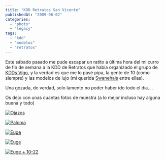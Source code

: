 ```yaml
---
title: "KDD Retratos San Vicente"
publishedAt: "2009-06-02"
categories: 
  - "photo"
  - "legacy"
tags: 
  - "kdd"
  - "modelos"
  - "retratos"
---
```


Este sábado pasado me pude escapar un ratito a última hora del mi curro de fin de semana a la KDD de Retratos que había organizado el grupo de [KDDs Vigo](http://www.flickr.com/groups/fotosvigo/), y la verdad es que me lo pasé pipa, la gente de 10 (como siempre) y las modelos de lujo (mi querida [Swanehals](http://swanehals.wordpress.com/) entre ellas).

Una gozada, de verdad, solo lamento no poder haber ido todo el día....

Os dejo con unas cuantas fotos de muestra (a lo mejor incluso hay alguna buena y todo)

[![Ojazos](http://farm4.static.flickr.com/3588/3586735201_64efafbb2c.jpg)](http://www.flickr.com/photos/ryck/3586735201/ "Ojazos by ℜick, on Flickr")

[![Paloma](http://farm4.static.flickr.com/3606/3583849200_00fac87801.jpg)](http://www.flickr.com/photos/ryck/3583849200/ "Paloma by ℜick, on Flickr")

[![Euge](http://farm4.static.flickr.com/3315/3582913075_fd64bbb215.jpg)](http://www.flickr.com/photos/ryck/3582913075/ "Euge by ℜick, on Flickr")

[![Euge](http://farm4.static.flickr.com/3372/3583754404_e39abbcd19.jpg)](http://www.flickr.com/photos/ryck/3583754404/ "Euge by ℜick, on Flickr")

[![Euge + 10-22](http://farm4.static.flickr.com/3333/3583000307_43b3207abb.jpg)](http://www.flickr.com/photos/ryck/3583000307/ "Euge + 10-22 by ℜick, on Flickr")
